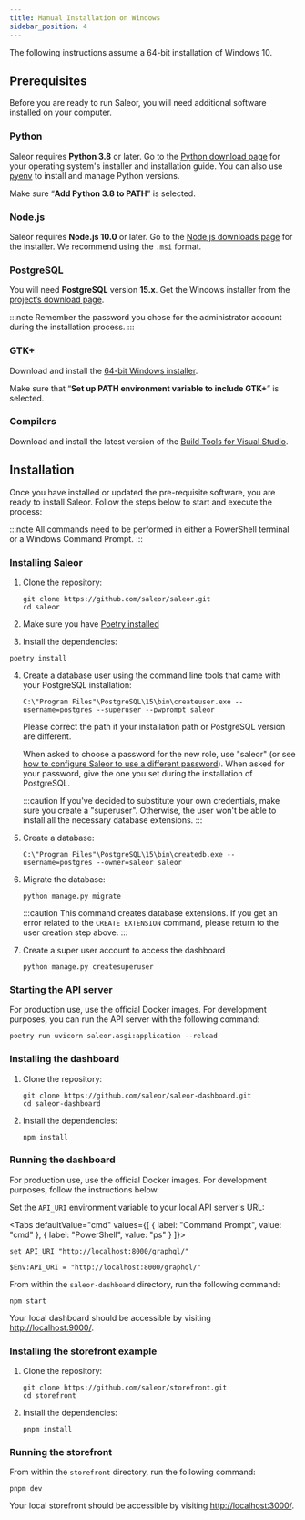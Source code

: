 ```yaml
---
title: Manual Installation on Windows
sidebar_position: 4
---
```



The following instructions assume a 64-bit installation of Windows 10.

## Prerequisites

Before you are ready to run Saleor, you will need additional software installed on your computer.

### Python

Saleor requires **Python 3.8** or later. Go to the [Python download page](https://www.python.org/downloads/) for your operating system's installer and installation guide. You can also use [pyenv](https://github.com/pyenv/pyenv) to install and manage Python versions.

Make sure “**Add Python 3.8 to PATH**” is selected.

### Node.js

Saleor requires **Node.js 10.0** or later. Go to the [Node.js downloads page](https://nodejs.org/en/download/) for the installer. We recommend using the `.msi` format.

### PostgreSQL

You will need **PostgreSQL** version **15.x**. Get the Windows installer from the [project’s download page](https://www.postgresql.org/download/windows/).

:::note
Remember the password you chose for the administrator account during the installation process.
:::

### GTK+

Download and install the [64-bit Windows installer](https://github.com/tschoonj/GTK-for-Windows-Runtime-Environment-Installer).

Make sure that “**Set up PATH environment variable to include GTK+**” is selected.

### Compilers

Download and install the latest version of the [Build Tools for Visual Studio](https://go.microsoft.com/fwlink/?linkid=840931).

## Installation

Once you have installed or updated the pre-requisite software, you are ready to install Saleor. Follow the steps below to start and execute the process:

:::note
All commands need to be performed in either a PowerShell terminal or a Windows Command Prompt.
:::

### Installing Saleor

1.  Clone the repository:

    ```shell
    git clone https://github.com/saleor/saleor.git
    cd saleor
    ```

2.  Make sure you have [Poetry installed](https://python-poetry.org/docs/#installation)

3.  Install the dependencies:

```shell
poetry install
```

4.  Create a database user using the command line tools that came with your PostgreSQL installation:

    ```shell
    C:\"Program Files"\PostgreSQL\15\bin\createuser.exe --username=postgres --superuser --pwprompt saleor
    ```

    Please correct the path if your installation path or PostgreSQL version are different.

    When asked to choose a password for the new role, use "saleor" (or see [how to configure Saleor to use a different password](setup/configuration.mdx#database_url)). When asked for your password, give the one you set during the installation of PostgreSQL.

    :::caution
    If you've decided to substitute your own credentials, make sure you create a "superuser". Otherwise, the user won't be able to install all the necessary database extensions.
    :::

5.  Create a database:

    ```shell
    C:\"Program Files"\PostgreSQL\15\bin\createdb.exe --username=postgres --owner=saleor saleor
    ```

6.  Migrate the database:

    ```shell
    python manage.py migrate
    ```

    :::caution
    This command creates database extensions. If you get an error related to the `CREATE EXTENSION` command, please return to the user creation step above.
    :::

7.  Create a super user account to access the dashboard

    ```shell
    python manage.py createsuperuser
    ```

### Starting the API server

For production use, use the official Docker images. For development purposes, you can run the API server with the following command:

```shell
poetry run uvicorn saleor.asgi:application --reload
```

### Installing the dashboard

1. Clone the repository:

   ```shell
   git clone https://github.com/saleor/saleor-dashboard.git
   cd saleor-dashboard
   ```

2. Install the dependencies:

   ```shell
   npm install
   ```

### Running the dashboard

For production use, use the official Docker images. For development purposes, follow the instructions below.

Set the `API_URI` environment variable to your local API server's URL:

<Tabs defaultValue="cmd" values={[
  { label: "Command Prompt", value: "cmd" },
  { label: "PowerShell", value: "ps" }
]}>
<TabItem value="cmd">

```shell
set API_URI "http://localhost:8000/graphql/"
```

</TabItem>
<TabItem value="ps">

```shell
$Env:API_URI = "http://localhost:8000/graphql/"
```

</TabItem>
</Tabs>

From within the `saleor-dashboard` directory, run the following command:

```shell
npm start
```

Your local dashboard should be accessible by visiting [http://localhost:9000/](http://localhost:9000/).

### Installing the storefront example

1. Clone the repository:

   ```
   git clone https://github.com/saleor/storefront.git
   cd storefront
   ```

2. Install the dependencies:

   ```shell
   pnpm install
   ```

### Running the storefront

From within the `storefront` directory, run the following command:

```shell
pnpm dev
```

Your local storefront should be accessible by visiting [http://localhost:3000/](http://localhost:3000/).
